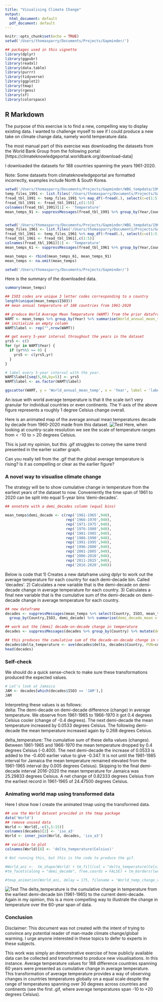 ```yaml
---
title: "Visualising Climate Change"
output:
  html_document: default
  pdf_document: default
---
```


```r
knitr::opts_chunk$set(echo = TRUE)
setwd('/Users/thomasparry/Documents/Projects/Gapminder/')
```

```r
## packages used in this vignette
library(dplyr)
library(ggpubr)
library(readxl)
library(data.table)
library(purrr)
library(tidyverse)
library(ggplot2)
library(tmap)
library(rgeos)
library(sf)
library(colorspace)
```

## R Markdown

The purpose of this exercise is to find a new, compelling way to display existing data.  I wanted to challenge myself to see if I could produce a new take on climate change data, namely world temperature data.   

The most manual part of this exercise was downloading the datasets from the World Bank Group from the following portal: [https://climateknowledgeportal.worldbank.org/download-data] 

I downloaded the datasets for 188 countries spanning the years 1961-2020. 

Note: Some datasets from climateknowledgeportal are formatted incorrectly, examples include North & South Korea. 


```r
setwd('/Users/thomasparry/Documents/Projects/Gapminder/WBG_tempdata/1991_2020/')
temp_files_1991 <- list.files('/Users/thomasparry/Documents/Projects/Gapminder/WBG_tempdata/1991_2020/', pattern = '*.csv')
fread_tbl_1991 <- temp_files_1991 %>% map_df(~fread(.), select(c=c(1:5)))
fread_tbl_1991 <- fread_tbl_1991[,c(1:5)]
colnames(fread_tbl_1991)[1] <- 'Temperature'
mean_temps_91 <- suppressMessages(fread_tbl_1991 %>% group_by(Year,Country,ISO3) %>% summarise(mean_temp = mean(Temperature)) )


setwd('/Users/thomasparry/Documents/Projects/Gapminder/WBG_tempdata/1961_1990/')
temp_files_1961 <- list.files('/Users/thomasparry/Documents/Projects/Gapminder/WBG_tempdata/1961_1990/', pattern = '*.csv')
fread_tbl_1961 <- temp_files_1961 %>% map_df(~fread(.), select(c=c(1:5)))
fread_tbl_1961 <- fread_tbl_1961[,c(1:5)]
colnames(fread_tbl_1961)[1] <- 'Temperature'
mean_temps_61 <- suppressMessages(fread_tbl_1961 %>% group_by(Year,Country,ISO3) %>% summarise(mean_temp = mean(Temperature))) 

mean_temps <- rbind(mean_temps_61, mean_temps_91)
mean_temps <- na.omit(mean_temps)
```

```r
setwd('/Users/thomasparry/Documents/Projects/Gapminder/')
```


Here is the summary of the downloaded data.
```r
summary(mean_temps)

## ISO3 codes are unique 3 letter codes corresponding to a country 
length(unique(mean_temps$ISO3))
## mean annual temperature of 188 countries from 1961-2020 
```


```r
## produce World Average Mean Temperature (WAMT) from the prior dataframe
WAMT <- mean_temps %>% group_by(Year) %>% summarise(World_annual_mean_temp = mean(mean_temp))
## initialize an empty column 
WAMT$label <- rep("",nrow(WAMT))

## get every 5-year interval throughout the years in the dataset 
yrs5 <- c()
for (yr in WAMT$Year) { 
  if (yr%%5 == 0) {
    yrs5 <- c(yrs5,yr)
  }
}

# label every 5-year interval with the year. 
WAMT$label[seq(5,60,by=5)] <- yrs5
WAMT$label <- as.factor(WAMT$label)

ggscatter(WAMT, y = 'World_annual_mean_temp', x = 'Year', label = 'label', color = 'label', palette = c('black',c(rep('red',12))), show.legend = F) +rremove('legend') + ylab('World annual mean temperature (Celsius)')
```


An issue with world average temperature is that it the scale isn't very granular for individual countries or even continents. The Y-axis of the above figure represents a roughly 1 degree Celsius change overall.   

Here is an animated map of the average annual mean temperatures decade by decade from 1960-2020 made from this dataset. 
![Test](/Users/thomasparry/Documents/Projects/Gapminder/World_decade_ani.gif)
Here, when looking at country-scale resolution we see the scale of temperature ranges from < -10 to > 20 degrees Celsius.  

This is just my opinion, but this .gif struggles to convey the same trend presented in the earlier scatter graph.

Can you really tell from the .gif that the global average temperature is rising? Is it as compelling or clear as the earlier figure? 

### A novel way to visualise climate change ### 

The strategy will be to show cumulative change in temperature from the earliest years of the dataset to now.  Conveniently the time span of 1961 to 2020 can be split into equal 5-year bins 'demi-decades'.   

```r
## annotate with a demi_decades column (equal bins)

mean_temps$demi_decade <- c(rep('1961-1965',940),
                            rep('1966-1970',940),
                            rep('1971-1975',940),
                            rep('1976-1980',940),
                            rep('1981-1985',940),
                            rep('1986-1990',940),
                            rep('1991-1995',940),
                            rep('1996-2000',940),
                            rep('2001-2005',940),
                            rep('2006-2010',940),
                            rep('2011-2015',940),
                            rep('2016-2020',940))
```


Below is code that   1) Creates a new dataframe using dplyr to work out the average temperature for each country for each demi-decade bin. Called 'decades'.   2) Calculates a new variable that is the demi-decade on demi-decade change in average temperature for each country.   3) Calculates a final new variable that is the cumulative sum of the demi-decade on demi-decade change in average temperature for each country. 
```r
## new dataframe 
decades <- suppressMessages(mean_temps %>% select(Country, ISO3, mean_temp, demi_decade) %>%
  group_by(Country,ISO3, demi_decade) %>% summarise(demi_decade_mean = mean(mean_temp)))

## work out the [demi] decade-on-decade change in temperature
decades <- suppressMessages(decades %>% group_by(Country) %>% mutate(delta = demi_decade_mean - lag(demi_decade_mean,1)) %>% mutate(delta = ifelse(is.na(delta), 0, delta)))

## this produces the cumulative sum of the decade-on-decade change in temperature (calculated above) for each country.
decades$delta_temperature <- ave(decades$delta, decades$Country, FUN=cumsum)
head(decades)
```
### Self-check ###
We should do a quick sense-check to make sure these transformations produced the expected values. 

```r
# Let's look at Jamaica 
JAM <- decades[which(decades$ISO3 == 'JAM'),]
JAM
```
Interpreting these values is as follows:   
delta: The demi-decade on demi-decade difference (change) in average temperature. We observe from 1961-1965 to 1966-1970 it got 0.4 degrees Celsius cooler (change of -0.4 degrees). The next demi-decade the mean temperature increased by 0.0533 degrees Celsius. The following demi-decade the mean temperature increased again by 0.268 degrees Celsius.   

delta_temperature: The cumulative sum of these delta values (changes). Between 1961-1965 and 1966-1970 the mean temperature dropped by 0.4 degrees Celsius (-0.400). The next demi-decade the increase of 0.0533 is added to the -0.400 earlier value to give -0.347. It is not until the 1981-1985 interval for Jamaica the mean temperature remained elevated from the 1961-1965 interval (by 0.005 degrees Celsius).   Skipping to the final demi-decade interval 2016-2020 the mean temperature for Jamaica was 25.29833 degrees Celsius. A net change of 0.82333 degrees Celsius from the earliest record in 1961-1965 of 24.47500 degrees Celsius. 

### Animating world map using transformed data ###
Here I show how I create the animated tmap using the transformed data. 
```r
## use the World dataset provided in the tmap package 
data('World')
## remove unused data 
World <- World[,-c(3,5:15)]
colnames(decades)[2] <- 'iso_a3'
World <- inner_join(World, decades, 'iso_a3')

## variable to plot
colnames(World)[8] <- 'delta_temperature(Celsius)'
```

```r
# Not running this, but this is the code to produce the gif. 

#World_ani <-  tm_shape(World) + tm_fill(col = "delta_temperature(Celsius)", palette = viridis::inferno(n=6), style = 'cont', n = 6) +
#tm_facets(along = "demi_decade", free.coords = FALSE) + tm_borders(lwd = 0.75, col = "black")

#tmap_animation(World_ani, delay = 175, filename = 'World_temp_change_v2.gif')
```

![Test](/Users/thomasparry/Documents/Projects/Gapminder/World_temp_change_v2.gif)
The delta_temperature is the cumulative change in temperature from the earliest demi-decade bin (1961-1965) to the current demi-decade.   
Again in my opinion, this is a more compelling way to illustrate the change in temperature over the 60-year span of data.

### Conclusion ###
Disclaimer: This document was not created with the intent of trying to convince any potential reader of man-made climate change/global warming. I urge anyone interested in these topics to defer to experts in these subjects.    

This work was simply an demonstrative exercise of how publicly available data can be collected and transformed to produce new visualisations. In this instance. Average temperature values for 188 difference countries spanning 60 years were presented as cumulative change in average temperature. This transformation of average temperature provides a way of observing changes in countries temperatures globally on a equal scale despite the range of temperatures spanning over 30 degrees across countries and continents (see the first .gif, where average temperatures span -10 to +20 degrees Celsius).    
